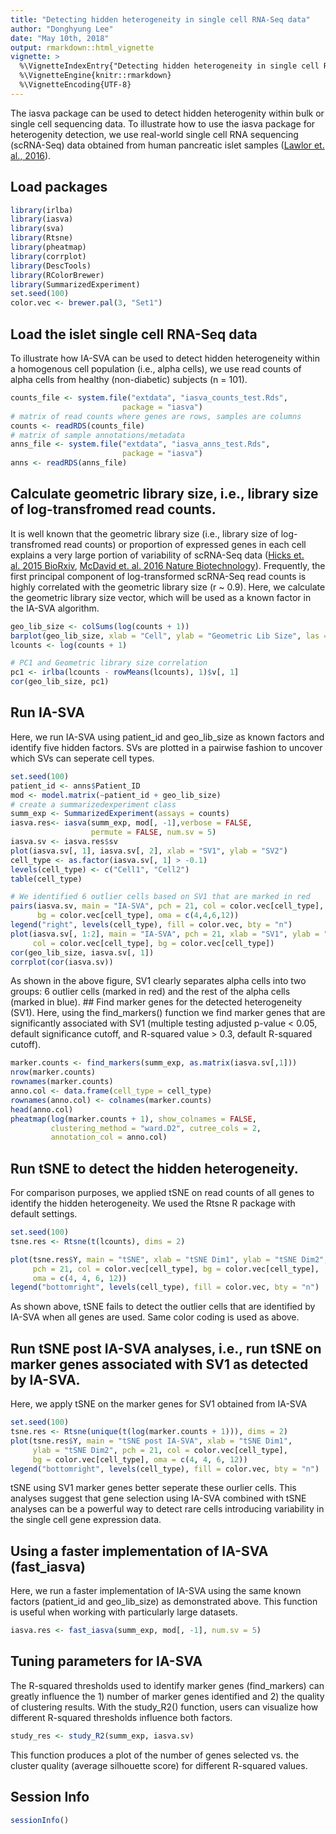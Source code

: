 ```yaml
---
title: "Detecting hidden heterogeneity in single cell RNA-Seq data"
author: "Donghyung Lee"
date: "May 10th, 2018"
output: rmarkdown::html_vignette
vignette: >
  %\VignetteIndexEntry{"Detecting hidden heterogeneity in single cell RNA-Seq data"}
  %\VignetteEngine{knitr::rmarkdown}
  %\VignetteEncoding{UTF-8}
---
```



The iasva package can be used to detect hidden heterogenity within bulk or 
single cell sequencing data. To illustrate how to use the iasva package for
heterogenity detection, we use real-world single cell RNA sequencing (scRNA-Seq)
data obtained from human pancreatic islet samples 
([Lawlor et. al., 2016](http://genome.cshlp.org/content/early/2017/01/16/gr.212720.116)). 

## Load packages
```r
library(irlba) 
library(iasva)
library(sva)
library(Rtsne)
library(pheatmap)
library(corrplot)
library(DescTools)
library(RColorBrewer)
library(SummarizedExperiment)
set.seed(100)
color.vec <- brewer.pal(3, "Set1")
```

## Load the islet single cell RNA-Seq data
To illustrate how IA-SVA can be used to detect hidden heterogeneity within
a homogenous cell population (i.e., alpha cells), we use read counts of alpha
cells from healthy (non-diabetic) subjects (n = 101).   
```r
counts_file <- system.file("extdata", "iasva_counts_test.Rds",
                         package = "iasva")
# matrix of read counts where genes are rows, samples are columns
counts <- readRDS(counts_file)
# matrix of sample annotations/metadata
anns_file <- system.file("extdata", "iasva_anns_test.Rds",
                         package = "iasva")
anns <- readRDS(anns_file)

```

## Calculate geometric library size, i.e., library size of log-transfromed read counts. 
It is well known that the geometric library size
(i.e., library size of log-transfromed read counts) or proportion of expressed
genes in each cell explains a very large portion of variability of scRNA-Seq 
data ([Hicks et. al. 2015 BioRxiv](http://biorxiv.org/content/early/2015/08/25/025528),
[McDavid et. al. 2016 Nature Biotechnology](http://www.nature.com/nbt/journal/v34/n6/full/nbt.3498.html)). 
Frequently, the first principal component of log-transformed scRNA-Seq read
counts is highly correlated with the geometric library size (r ~ 0.9). 
Here, we calculate the geometric library size vector, which will be used
as a known factor in the IA-SVA algorithm.
```r
geo_lib_size <- colSums(log(counts + 1))
barplot(geo_lib_size, xlab = "Cell", ylab = "Geometric Lib Size", las = 2)
lcounts <- log(counts + 1)

# PC1 and Geometric library size correlation
pc1 <- irlba(lcounts - rowMeans(lcounts), 1)$v[, 1]
cor(geo_lib_size, pc1)
```

## Run IA-SVA
Here, we run IA-SVA using patient_id and geo_lib_size as known factors
and identify five hidden factors. SVs are plotted in a pairwise fashion to
uncover which SVs can seperate cell types. 
```r
set.seed(100)
patient_id <- anns$Patient_ID
mod <- model.matrix(~patient_id + geo_lib_size)
# create a summarizedexperiment class
summ_exp <- SummarizedExperiment(assays = counts)
iasva.res<- iasva(summ_exp, mod[, -1],verbose = FALSE, 
                  permute = FALSE, num.sv = 5)
iasva.sv <- iasva.res$sv
plot(iasva.sv[, 1], iasva.sv[, 2], xlab = "SV1", ylab = "SV2")
cell_type <- as.factor(iasva.sv[, 1] > -0.1) 
levels(cell_type) <- c("Cell1", "Cell2")
table(cell_type)

# We identified 6 outlier cells based on SV1 that are marked in red
pairs(iasva.sv, main = "IA-SVA", pch = 21, col = color.vec[cell_type],
      bg = color.vec[cell_type], oma = c(4,4,6,12))
legend("right", levels(cell_type), fill = color.vec, bty = "n")
plot(iasva.sv[, 1:2], main = "IA-SVA", pch = 21, xlab = "SV1", ylab = "SV2",
     col = color.vec[cell_type], bg = color.vec[cell_type])
cor(geo_lib_size, iasva.sv[, 1])
corrplot(cor(iasva.sv))
```

As shown in the above figure, SV1 clearly separates alpha cells into two
groups: 6 outlier cells (marked in red) and the rest of the alpha cells
(marked in blue). 
## Find marker genes for the detected heterogeneity (SV1).
Here, using the find_markers() function we find marker genes that are
significantly associated with SV1 (multiple testing adjusted p-value < 0.05,
default significance cutoff, and R-squared value > 0.3, default R-squared cutoff).  
```r
marker.counts <- find_markers(summ_exp, as.matrix(iasva.sv[,1]))
nrow(marker.counts)
rownames(marker.counts)
anno.col <- data.frame(cell_type = cell_type)
rownames(anno.col) <- colnames(marker.counts)
head(anno.col)
pheatmap(log(marker.counts + 1), show_colnames = FALSE,
         clustering_method = "ward.D2", cutree_cols = 2,
         annotation_col = anno.col)
```

## Run tSNE to detect the hidden heterogeneity.
For comparison purposes, we applied tSNE on read counts of all genes to
identify the hidden heterogeneity. We used the Rtsne R package with default settings.

```r
set.seed(100)
tsne.res <- Rtsne(t(lcounts), dims = 2)

plot(tsne.res$Y, main = "tSNE", xlab = "tSNE Dim1", ylab = "tSNE Dim2",
     pch = 21, col = color.vec[cell_type], bg = color.vec[cell_type],
     oma = c(4, 4, 6, 12))
legend("bottomright", levels(cell_type), fill = color.vec, bty = "n")
```

As shown above, tSNE fails to detect the outlier cells that are identified by
IA-SVA when all genes are used. Same color coding is used as above. 

## Run tSNE post IA-SVA analyses, i.e., run tSNE on marker genes associated with SV1 as detected by IA-SVA. 
Here, we apply tSNE on the marker genes for SV1 obtained from IA-SVA
```r
set.seed(100)
tsne.res <- Rtsne(unique(t(log(marker.counts + 1))), dims = 2)
plot(tsne.res$Y, main = "tSNE post IA-SVA", xlab = "tSNE Dim1",
     ylab = "tSNE Dim2", pch = 21, col = color.vec[cell_type],
     bg = color.vec[cell_type], oma = c(4, 4, 6, 12))
legend("bottomright", levels(cell_type), fill = color.vec, bty = "n")
```

tSNE using SV1 marker genes better seperate these ourlier cells. 
This analyses suggest that gene selection using IA-SVA combined
with tSNE analyses can be a powerful way to detect rare cells introducing
variability in the single cell gene expression data. 

## Using a faster implementation of IA-SVA (fast_iasva)
Here, we run a faster implementation of IA-SVA using the same known
factors (patient_id and geo_lib_size) as demonstrated above. This function
is useful when working with particularly large datasets.
```r
iasva.res <- fast_iasva(summ_exp, mod[, -1], num.sv = 5)
```

## Tuning parameters for IA-SVA
The R-squared thresholds used to identify marker genes (find_markers)
can greatly influence the 1) number of marker genes identified and 2)
the quality of clustering results. With the study_R2() function,
users can visualize how different R-squared thresholds influence both factors.

```r
study_res <- study_R2(summ_exp, iasva.sv)
```
This function produces a plot of the number of genes selected vs. the 
cluster quality (average silhouette score) for different R-squared values.

## Session Info
```r
sessionInfo()
```

